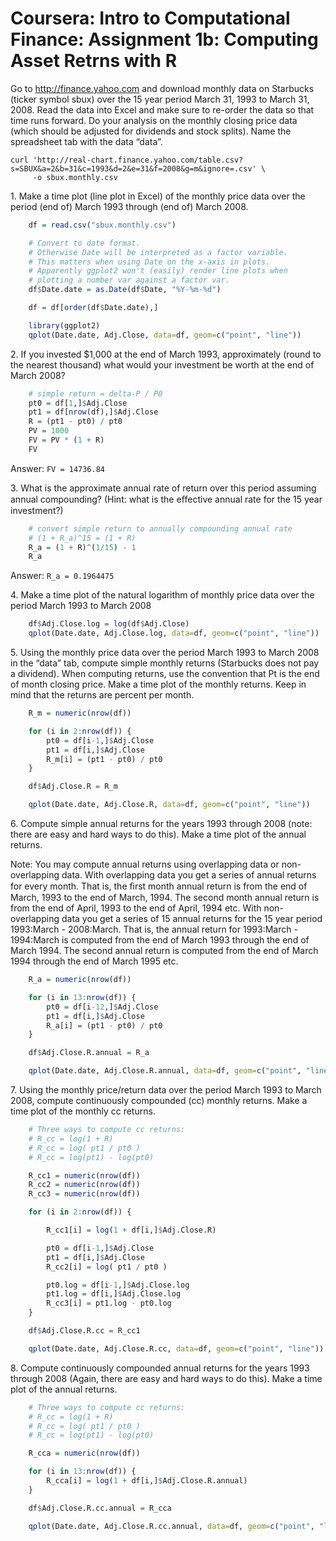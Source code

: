 
# Coursera: Intro to Computational Finance: Assignment 1b: Computing Asset Retrns with R


Go to [http://finance.yahoo.com](http://finance.yahoo.com) and download monthly data on Starbucks (ticker
symbol sbux) over the 15 year period March 31, 1993 to March 31, 2008. Read the
data into Excel and make sure to re-order the data so that time runs forward.
Do your analysis on the monthly closing price data (which should be adjusted
for dividends and stock splits). Name the spreadsheet tab with the data “data”.


    curl 'http://real-chart.finance.yahoo.com/table.csv?s=SBUX&a=2&b=31&c=1993&d=2&e=31&f=2008&g=m&ignore=.csv' \
         -o sbux.monthly.csv


1\. Make a time plot (line plot in Excel) of the monthly price data over the
period (end of) March 1993 through (end of) March 2008.


```r

    df = read.csv("sbux.monthly.csv")

    # Convert to date format.
    # Otherwise Date will be interpreted as a factor variable.
    # This matters when using Date on the x-axis in plots.
    # Apparently ggplot2 won't (easily) render line plots when
    # plotting a number var against a factor var.
    df$Date.date = as.Date(df$Date, "%Y-%m-%d") 

    df = df[order(df$Date.date),] 

    library(ggplot2)
    qplot(Date.date, Adj.Close, data=df, geom=c("point", "line"))

```


2\. If you invested $1,000 at the end of March 1993, approximately (round to
the nearest thousand) what would your investment be worth at the end of March 2008?


```r

    # simple return = delta-P / P0
    pt0 = df[1,]$Adj.Close
    pt1 = df[nrow(df),]$Adj.Close
    R = (pt1 - pt0) / pt0 
    PV = 1000
    FV = PV * (1 + R)
    FV

```
    
Answer: `FV = 14736.84`


3\. What is the approximate annual rate of return over this period assuming
annual compounding? (Hint: what is the eﬀective annual rate for the 15 year
investment?)

```r

    # convert simple return to annually compounding annual rate
    # (1 + R_a)^15 = (1 + R)
    R_a = (1 + R)^(1/15) - 1
    R_a

```

Answer: `R_a = 0.1964475`


4\. Make a time plot of the natural logarithm of monthly price data over the
period March 1993 to March 2008 


```r

    df$Adj.Close.log = log(df$Adj.Close)    
    qplot(Date.date, Adj.Close.log, data=df, geom=c("point", "line"))

```


5\. Using the monthly price data over the period March 1993 to March 2008 in
the “data” tab, compute simple monthly returns (Starbucks does not pay a
dividend). When computing returns, use the convention that Pt is the
end of month closing price. Make a time plot of the monthly returns. 
Keep in mind that the returns are percent per month.


```r

    R_m = numeric(nrow(df))

    for (i in 2:nrow(df)) {
        pt0 = df[i-1,]$Adj.Close
        pt1 = df[i,]$Adj.Close
        R_m[i] = (pt1 - pt0) / pt0
    }

    df$Adj.Close.R = R_m

    qplot(Date.date, Adj.Close.R, data=df, geom=c("point", "line"))

```



6\. Compute simple annual returns for the years 1993 through 2008 (note: there
are easy and hard ways to do this). Make a time plot of the annual returns. 

Note: You may compute annual returns using overlapping data or non-overlapping data. 
With overlapping data you get a series of annual returns for every month. That
is, the ﬁrst month annual return is from the end of March, 1993 to the end of
March, 1994. The second month annual return is from the end of April, 1993 to
the end of April, 1994 etc. With non-overlapping data you get a series of 15
annual returns for the 15 year period 1993:March - 2008:March. That is, the
annual return for 1993:March - 1994:March is computed from the end of March
1993 through the end of March 1994. The second annual return is computed from
the end of March 1994 through the end of March 1995 etc.


```r

    R_a = numeric(nrow(df))

    for (i in 13:nrow(df)) {
        pt0 = df[i-12,]$Adj.Close
        pt1 = df[i,]$Adj.Close
        R_a[i] = (pt1 - pt0) / pt0
    }

    df$Adj.Close.R.annual = R_a

    qplot(Date.date, Adj.Close.R.annual, data=df, geom=c("point", "line"))

```


7\. Using the monthly price/return data over the period March 1993 to March
2008, compute continuously compounded (cc) monthly returns. Make a time plot 
of the monthly cc returns.

```r

    # Three ways to compute cc returns:
    # R_cc = log(1 + R)
    # R_cc = log( pt1 / pt0 )
    # R_cc = log(pt1) - log(pt0)

    R_cc1 = numeric(nrow(df))
    R_cc2 = numeric(nrow(df))
    R_cc3 = numeric(nrow(df))

    for (i in 2:nrow(df)) {

        R_cc1[i] = log(1 + df[i,]$Adj.Close.R)

        pt0 = df[i-1,]$Adj.Close
        pt1 = df[i,]$Adj.Close
        R_cc2[i] = log( pt1 / pt0 )

        pt0.log = df[i-1,]$Adj.Close.log
        pt1.log = df[i,]$Adj.Close.log
        R_cc3[i] = pt1.log - pt0.log
    }

    df$Adj.Close.R.cc = R_cc1

    qplot(Date.date, Adj.Close.R.cc, data=df, geom=c("point", "line"))

```


8\. Compute continuously compounded annual returns for the years 1993 through
2008 (Again, there are easy and hard ways to do this). Make a time plot of the
annual returns.



```r

    # Three ways to compute cc returns:
    # R_cc = log(1 + R)
    # R_cc = log( pt1 / pt0 )
    # R_cc = log(pt1) - log(pt0)

    R_cca = numeric(nrow(df))

    for (i in 13:nrow(df)) {
        R_cca[i] = log(1 + df[i,]$Adj.Close.R.annual)
    }

    df$Adj.Close.R.cc.annual = R_cca

    qplot(Date.date, Adj.Close.R.cc.annual, data=df, geom=c("point", "line"))

```

